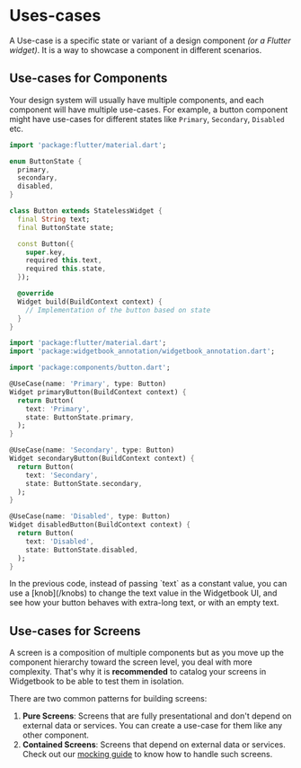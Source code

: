 # Uses-cases

A Use-case is a specific state or variant of a design component _(or a Flutter widget)_. It is a way to showcase a component in different scenarios.

## Use-cases for Components

Your design system will usually have multiple components, and each component will have multiple use-cases. For example, a button component might have use-cases for different states like `Primary`, `Secondary`, `Disabled` etc.

```dart title="components/lib/button.dart"
import 'package:flutter/material.dart';

enum ButtonState {
  primary,
  secondary,
  disabled,
}

class Button extends StatelessWidget {
  final String text;
  final ButtonState state;

  const Button({
    super.key,
    required this.text,
    required this.state,
  });

  @override
  Widget build(BuildContext context) {
    // Implementation of the button based on state
  }
}
```

```dart title="widgetbook/lib/button.dart"
import 'package:flutter/material.dart';
import 'package:widgetbook_annotation/widgetbook_annotation.dart';

import 'package:components/button.dart';

@UseCase(name: 'Primary', type: Button)
Widget primaryButton(BuildContext context) {
  return Button(
    text: 'Primary',
    state: ButtonState.primary,
  );
}

@UseCase(name: 'Secondary', type: Button)
Widget secondaryButton(BuildContext context) {
  return Button(
    text: 'Secondary',
    state: ButtonState.secondary,
  );
}

@UseCase(name: 'Disabled', type: Button)
Widget disabledButton(BuildContext context) {
  return Button(
    text: 'Disabled',
    state: ButtonState.disabled,
  );
}
```

<Info>
  In the previous code, instead of passing `text` as a constant value, you can
  use a [knob](/knobs) to change the text value in the Widgetbook UI, and see
  how your button behaves with extra-long text, or with an empty text.
</Info>

## Use-cases for Screens

A screen is a composition of multiple components but as you move up the component hierarchy toward the screen level, you deal with more complexity. That's why it is **recommended** to catalog your screens in Widgetbook to be able to test them in isolation.

There are two common patterns for building screens:

1. **Pure Screens**: Screens that are fully presentational and don't depend on external data or services. You can create a use-case for them like any other component.
2. **Contained Screens**: Screens that depend on external data or services. Check out our [mocking guide](/guides/mocking) to know how to handle such screens.
